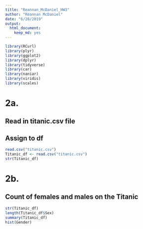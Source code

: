 ```yaml
---
title: "Reannan_McDaniel_HW3"
author: "Reannan McDaniel"
date: "6/28/2019"
output: 
  html_document:
    keep_md: yes
---
```


```r
library(RCurl)
library(plyr)
library(ggplot2)
library(dplyr)
library(tidyverse)
library(car)
library(naniar)
library(viridis)
library(scales)
```


# 2a.
## Read in titanic.csv file
## Assign to df
```r
read.csv("titanic.csv")
Titanic_df <- read.csv("titanic.csv")
str(Titanic_df)
```

# 2b.
## Count of females and males on the Titanic
```r

str(Titanic_df)
length(Titanic_df$Sex)
summary(Titanic_df)
hist(Gender)
```